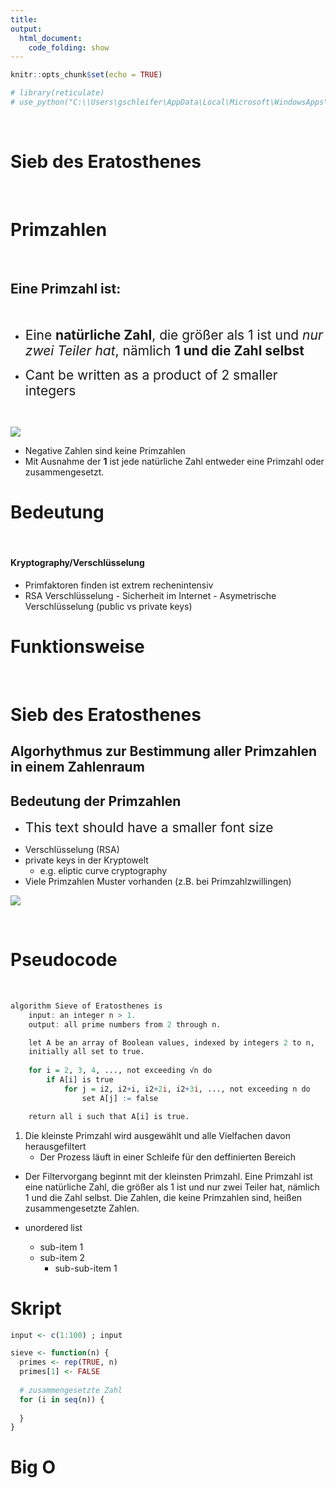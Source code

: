 ```yaml
---
title: 
output:
  html_document:
    code_folding: show
---
```



```r
knitr::opts_chunk$set(echo = TRUE)

# library(reticulate)
# use_python("C:\\Users\gschleifer\AppData\Local\Microsoft\WindowsApps\python.exe")
```
<br>

# __Sieb des Eratosthenes__ {.tabset .tabset-pills}
<br>


# Primzahlen {.active}
<br>


## Eine Primzahl ist: 
<br>

- <p><span style="font-size:1.5em">Eine __natürliche Zahl__, die größer als 1 ist und _nur zwei Teiler hat_, nämlich __1 und die Zahl selbst__</span></p>
- <p><span style="font-size:1.5em"> Cant be written as a product of 2 smaller integers</span></p>


<br>

![](../SieveOfEratosthenes/Screenshot 2024-11-09 at 11.09.46.png)

- Negative Zahlen sind keine Primzahlen
- Mit Ausnahme der __1__ ist jede natürliche Zahl entweder eine Primzahl oder zusammengesetzt.


# Bedeutung
<br>
 
#### Kryptography/Verschlüsselung 
- Primfaktoren finden ist extrem rechenintensiv 
- RSA Verschlüsselung
        - Sicherheit im Internet
        - Asymetrische Verschlüsselung (public vs private keys)

# Funktionsweise
<br>

# __Sieb des Eratosthenes__
## Algorhythmus zur Bestimmung aller Primzahlen in einem Zahlenraum

## Bedeutung der Primzahlen 
* <p><span style="font-size:1.5em">This text should have a smaller font
size</span></p>
* Verschlüsselung (RSA)
* private keys in der Kryptowelt
    - e.g. eliptic curve cryptography
* Viele Primzahlen Muster vorhanden (z.B. bei Primzahlzwillingen)
<br>

![](../SieveOfEratosthenes/Screenshot 2024-11-08 104248.png)




<br>

# Pseudocode
<br>

```r
algorithm Sieve of Eratosthenes is
    input: an integer n > 1.
    output: all prime numbers from 2 through n.

    let A be an array of Boolean values, indexed by integers 2 to n,
    initially all set to true.
    
    for i = 2, 3, 4, ..., not exceeding √n do
        if A[i] is true
            for j = i2, i2+i, i2+2i, i2+3i, ..., not exceeding n do
                set A[j] := false

    return all i such that A[i] is true.
```
1. Die kleinste Primzahl wird ausgewählt und alle Vielfachen davon herausgefiltert
    - Der Prozess läuft in einer Schleife für den deffinierten Bereich

* Der Filtervorgang beginnt mit der kleinsten Primzahl. Eine Primzahl ist eine natürliche Zahl, die größer als 1 ist und nur zwei Teiler hat, nämlich 1 und die Zahl selbst. Die Zahlen, die keine Primzahlen sind, heißen zusammengesetzte Zahlen.


* unordered list
    + sub-item 1 
    + sub-item 2 
        - sub-sub-item 1
        
# Skript
```r
input <- c(1:100) ; input
```

```r
sieve <- function(n) {
  primes <- rep(TRUE, n)
  primes[1] <- FALSE
  
  # zusammengesetzte Zahl
  for (i in seq(n)) {
    
  }
}
```


# Big O


<br>

<br>


